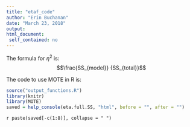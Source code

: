 ```yaml
---
title: "etaf_code"
author: "Erin Buchanan"
date: "March 23, 2018"
output: 
html_document:
 self_contained: no
---
```


The formula for $\eta^2$ is: $$\frac{SS_{model}} {SS_{total}}$$

The code to use MOTE in R is: 
 
```r
source("output_functions.R")
library(knitr)
library(MOTE)
saved = help_console(eta.full.SS, "html", before = "", after = "")
```
 
`r paste(saved[-c(1:8)], collapse = " ")`